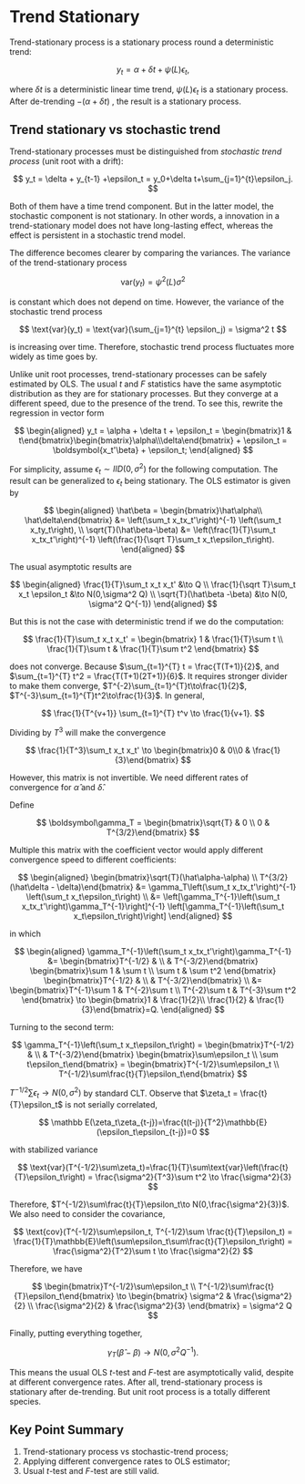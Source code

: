 # Trend Stationary

Trend-stationary process is a stationary process round a deterministic
trend:

$$
y_t = \alpha + \delta t + \psi(L)\epsilon_t,
$$

where $\delta t$ is a deterministic linear time trend,
$\psi(L)\epsilon_t$ is a stationary process. After de-trending
$-(\alpha+\delta t)$ , the result is a stationary process.

::: callout-caution
## Trend stationary vs stochastic trend

Trend-stationary processes must be distinguished from *stochastic trend
process* (unit root with a drift):

$$
y_t = \delta + y_{t-1} +\epsilon_t = y_0+\delta t+\sum_{j=1}^{t}\epsilon_j.
$$

Both of them have a time trend component. But in the latter model, the
stochastic component is not stationary. In other words, a innovation in
a trend-stationary model does not have long-lasting effect, whereas the
effect is persistent in a stochastic trend model.

The difference becomes clearer by comparing the variances. The variance
of the trend-stationary process

$$
\text{var}(y_t) = \psi^2(L)\sigma^2
$$

is constant which does not depend on time. However, the variance of the
stochastic trend process

$$
\text{var}(y_t) = \text{var}(\sum_{j=1}^{t} \epsilon_j) = \sigma^2 t
$$

is increasing over time. Therefore, stochastic trend process fluctuates
more widely as time goes by.
:::

Unlike unit root processes, trend-stationary processes can be safely
estimated by OLS. The usual $t$ and $F$ statistics have the same
asymptotic distribution as they are for stationary processes. But they
converge at a different speed, due to the presence of the trend. To see
this, rewrite the regression in vector form

$$
\begin{aligned}
y_t = \alpha + \delta t + \epsilon_t 
= \begin{bmatrix}1 & t\end{bmatrix}\begin{bmatrix}\alpha\\\delta\end{bmatrix} + \epsilon_t = \boldsymbol{x_t'\beta} + \epsilon_t;
\end{aligned}
$$

For simplicity, assume $\epsilon_t \sim IID(0,\sigma^2)$ for the
following computation. The result can be generalized to $\epsilon_t$
being stationary. The OLS estimator is given by

$$
\begin{aligned}
\hat\beta = \begin{bmatrix}\hat\alpha\\ \hat\delta\end{bmatrix} &= \left(\sum_t x_tx_t'\right)^{-1} \left(\sum_t x_ty_t\right), \\
\sqrt{T}(\hat\beta-\beta) &= \left(\frac{1}{T}\sum_t x_tx_t'\right)^{-1} \left(\frac{1}{\sqrt T}\sum_t x_t\epsilon_t\right).
\end{aligned}
$$

The usual asymptotic results are

$$
\begin{aligned}
\frac{1}{T}\sum_t x_t x_t' &\to Q \\
\frac{1}{\sqrt T}\sum_t x_t \epsilon_t &\to N(0,\sigma^2 Q) \\
\sqrt{T}(\hat\beta -\beta) &\to N(0, \sigma^2 Q^{-1})
\end{aligned}
$$

But this is not the case with deterministic trend if we do the
computation:

$$
\frac{1}{T}\sum_t x_t x_t' = 
\begin{bmatrix}
1 & \frac{1}{T}\sum t \\
\frac{1}{T}\sum t & \frac{1}{T}\sum t^2
\end{bmatrix}
$$

does not converge. Because $\sum_{t=1}^{T} t = \frac{T(T+1)}{2}$, and
$\sum_{t=1}^{T} t^2 = \frac{T(T+1)(2T+1)}{6}$. It requires stronger
divider to make them converge, $T^{-2}\sum_{t=1}^{T}t\to\frac{1}{2}$,
$T^{-3}\sum_{t=1}^{T}t^2\to\frac{1}{3}$. In general,

$$
\frac{1}{T^{v+1}} \sum_{t=1}^{T} t^v \to \frac{1}{v+1}.
$$

Dividing by $T^3$ will make the convergence

$$
\frac{1}{T^3}\sum_t x_t x_t' \to \begin{bmatrix}0 & 0\\0 & \frac{1}{3}\end{bmatrix}
$$

However, this matrix is not invertible. We need different rates of
convergence for $\hat\alpha$ and $\hat\delta$.

Define

$$
\boldsymbol\gamma_T = \begin{bmatrix}\sqrt{T} & 0 \\ 0 & T^{3/2}\end{bmatrix}
$$

Multiple this matrix with the coefficient vector would apply different
convergence speed to different coefficients:

$$
\begin{aligned}
\begin{bmatrix}\sqrt{T}(\hat\alpha-\alpha) \\ T^{3/2}(\hat\delta - \delta)\end{bmatrix}
&= \gamma_T\left(\sum_t x_tx_t'\right)^{-1} \left(\sum_t x_t\epsilon_t\right) \\
&= \left[\gamma_T^{-1}\left(\sum_t x_tx_t'\right)\gamma_T^{-1}\right]^{-1} \left[\gamma_T^{-1}\left(\sum_t x_t\epsilon_t\right)\right]
\end{aligned}
$$

in which

$$
\begin{aligned}
\gamma_T^{-1}\left(\sum_t x_tx_t'\right)\gamma_T^{-1} &=
\begin{bmatrix}T^{-1/2} & \\ & T^{-3/2}\end{bmatrix}
\begin{bmatrix}\sum 1 & \sum t \\ \sum t & \sum t^2 \end{bmatrix}
\begin{bmatrix}T^{-1/2} & \\ & T^{-3/2}\end{bmatrix} \\ &=
\begin{bmatrix}T^{-1}\sum 1 & T^{-2}\sum t \\ T^{-2}\sum t & T^{-3}\sum t^2 \end{bmatrix} \to 
\begin{bmatrix}1 & \frac{1}{2}\\ \frac{1}{2} & \frac{1}{3}\end{bmatrix}=Q.
\end{aligned}
$$

Turning to the second term:

$$
\gamma_T^{-1}\left(\sum_t x_t\epsilon_t\right) =
\begin{bmatrix}T^{-1/2} & \\ & T^{-3/2}\end{bmatrix}
\begin{bmatrix}\sum\epsilon_t \\ \sum t\epsilon_t\end{bmatrix} = 
\begin{bmatrix}T^{-1/2}\sum\epsilon_t \\ T^{-1/2}\sum\frac{t}{T}\epsilon_t\end{bmatrix}
$$

$T^{-1/2}\sum\epsilon_t\to N(0,\sigma^2)$ by standard CLT. Observe that
$\zeta_t = \frac{t}{T}\epsilon_t$ is not serially correlated,

$$
\mathbb E(\zeta_t\zeta_{t-j})=\frac{t(t-j)}{T^2}\mathbb{E}(\epsilon_t\epsilon_{t-j})=0
$$

with stabilized variance

$$
\text{var}(T^{-1/2}\sum\zeta_t)=\frac{1}{T}\sum\text{var}\left(\frac{t}{T}\epsilon_t\right) = \frac{\sigma^2}{T^3}\sum t^2 \to \frac{\sigma^2}{3}
$$

Therefore,
$T^{-1/2}\sum\frac{t}{T}\epsilon_t\to N(0,\frac{\sigma^2}{3})$. We also
need to consider the covariance,

$$
\text{cov}(T^{-1/2}\sum\epsilon_t, T^{-1/2}\sum \frac{t}{T}\epsilon_t) = 
\frac{1}{T}\mathbb{E}\left(\sum\epsilon_t\sum\frac{t}{T}\epsilon_t\right) = \frac{\sigma^2}{T^2}\sum t \to \frac{\sigma^2}{2}
$$

Therefore, we have

$$
\begin{bmatrix}T^{-1/2}\sum\epsilon_t \\ T^{-1/2}\sum\frac{t}{T}\epsilon_t\end{bmatrix} \to
\begin{bmatrix}
\sigma^2 & \frac{\sigma^2}{2} \\ 
\frac{\sigma^2}{2} & \frac{\sigma^2}{3}
\end{bmatrix} = \sigma^2 Q
$$

Finally, putting everything together,

$$
\gamma_T(\hat\beta-\beta)\to N(0, \sigma^2 Q^{-1}).
$$

This means the usual OLS $t$-test and $F$-test are asymptotically valid,
despite at different convergence rates. After all, trend-stationary
process is stationary after de-trending. But unit root process is a
totally different species.

::: callout-important
## Key Point Summary

1.  Trend-stationary process vs stochastic-trend process;
2.  Applying different convergence rates to OLS estimator;
3.  Usual $t$-test and $F$-test are still valid.
:::
